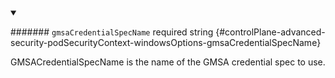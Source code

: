 
<details className="config-field" data-expandable="false" open>
<summary>

####### `gmsaCredentialSpecName` <span className="config-field-required" data-required="false">required</span> <span className="config-field-type">string</span> <span className="config-field-default"></span> <span className="config-field-enum"></span> {#controlPlane-advanced-security-podSecurityContext-windowsOptions-gmsaCredentialSpecName}

GMSACredentialSpecName is the name of the GMSA credential spec to use.

</summary>



</details>
